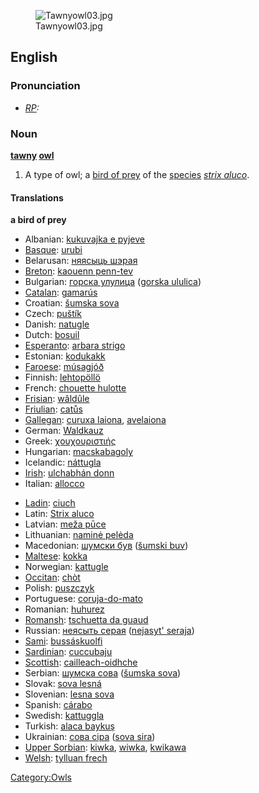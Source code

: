[[Image:Tawnyowl03.jpg|thumb]]
==English==

===Pronunciation===
* ''[[RP]]:'' {{IPA|/ˈtɔːni əʊl/}}

===Noun===
'''[[tawny]] [[owl]]'''

# A type of owl; a [[bird of prey]] of the [[species]] ''[[strix aluco]]''.

====Translations====
'''a bird of prey'''
{{top}}
*Albanian: [[kukuvajka e pyjeve]]
*[[Basque]]: [[urubi]]
*Belarusan: [[няясыць шэрая]]
*[[Breton]]: [[kaouenn penn-tev]]
*Bulgarian: [[горска улулица]] ([[gorska ululica]])
*[[Catalan]]: [[gamarús]]
*Croatian: [[šumska sova]]
*Czech: [[puštík]]
*Danish: [[natugle]]
*Dutch: [[bosuil]] {{m}}
*[[Esperanto]]: [[arbara strigo]]
*Estonian: [[kodukakk]]
*[[Faroese]]: [[músagjóð]]
*Finnish: [[lehtopöllö]]
*French: [[chouette hulotte]] {{f}}
*[[Frisian]]: [[wâldûle]]
*[[Friulian]]: [[catůs]]
*[[Gallegan]]: [[curuxa laiona]], [[avelaiona]]
*German: [[Waldkauz]] {{m}}
*Greek: [[χουχουριστιής]]
*Hungarian: [[macskabagoly]]
*Icelandic: [[náttugla]]
*[[Irish]]: [[ulchabhán donn]]
*Italian: [[allocco]]
{{mid}}
*[[Ladin]]: [[ciuch]]
*Latin: [[Strix aluco]]
*Latvian: [[meža pūce]]
*Lithuanian: [[naminė pelėda]]
*Macedonian: [[шумски був]] ([[šumski buv]])
*[[Maltese]]: [[kokka]]
*Norwegian: [[kattugle]]
*[[Occitan]]: [[chòt]]
*Polish: [[puszczyk]]
*Portuguese: [[coruja-do-mato]] {{f}}
*Romanian: [[huhurez]]
*[[Romansh]]: [[tschuetta da guaud]]
*Russian: [[неясыть серая]] ([[nejasyt' seraja]])
*[[Sami]]: [[bussáskuolfi]]
*[[Sardinian]]: [[cuccubaju]]
*[[Scottish]]: [[cailleach-oidhche]]
*Serbian: [[шумска сова]] ([[šumska sova]])
*Slovak: [[sova lesná]]
*Slovenian: [[lesna sova]]
*Spanish: [[cárabo]] {{m}}
*Swedish: [[kattuggla]]
*Turkish: [[alaca baykuş]]
*Ukrainian: [[сова сіра]] ([[sova sira]])
*[[Upper Sorbian]]: [[kiwka]], [[wiwka]], [[kwikawa]]
*[[Welsh]]: [[tylluan frech]]
{{bottom}}

{{wikipedia}}

[[Category:Owls]]